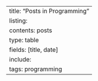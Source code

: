 ---
title: "Posts in Programming"
listing:
  contents: posts
  type: table
  fields: [title, date]
  include:
    tags: programming
---